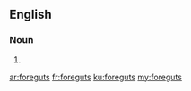 ==English==

===Noun===
{{head|en|plural}}

# {{plural of|foregut|lang=en|nocat=1}}

[[ar:foreguts]]
[[fr:foreguts]]
[[ku:foreguts]]
[[my:foreguts]]